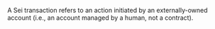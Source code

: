 A Sei transaction refers to an action initiated by an externally-owned account (i.e., an account managed by a human, not a contract).